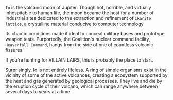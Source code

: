 ---
---


`Io` is the volcanic moon of Jupiter. Though hot, horrible, and virtually inhospitable to human life, the moon became the host for a number of industrial sites dedicated to the extraction and refinement of `ikarite lattice`, a crystalline material conducive to computer technology.

Its chaotic conditions made it ideal to conceal military bases and prototype weapon tests. Purportedly, the Coalition's nuclear command facility, `Heavenfall Command`, hangs from the side of one of countless volcanic fissures.

<QuoteContentRowRender author={AuthorUniserve} >
If you're hunting for VILLAIN LAIRS, this is probably the place to start.
</QuoteContentRowRender>

Surprisingly, Io is not entirely lifeless. A ring of simple organisms exist in the vicinity of some of the active volcanoes, creating a ecosystem supported by the heat and gas generated by geological processes. They live and die by the eruption cycle of their volcano, which can range anywhere between several days to years at a time.